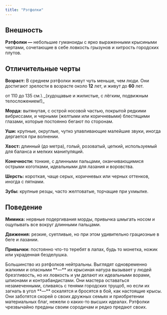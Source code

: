 ```yaml
---
title: "Рэтфолки"
---
```


## Внешность

**Рэтфолки —** небольшие гуманоиды с ярко выраженными крысиными чертами, сочетающие в себе ловкость грызунов и хитрость городских плутов.

## Отличительные черты

**Возраст:** В среднем рэтфолки живут чуть меньше, чем люди. Они достигают зрелости в возрасте около **12** лет, и живут до **60** лет.

<Card title="Рост" icon="ruler" iconType="solid" horizontal>
  от 110 до 135 см.\
  _(худощавые и жилистые, с лёгким, подвижным телосложением!)_
</Card>

**Морда:** вытянутая, с острой носовой частью, покрытой редкими вибриссами, и черными (желтыми или коричневыми) блестящими глазами, которые постоянно бегают по сторонам.

**Уши:** крупные, округлые, чутко улавливающие малейшие звуки, иногда дергается при волнении.

**Хвост:** длинный (до метра), голый, розоватый, цепкий, используемый для баланса и мелких манипуляций.

**Конечности:** тонкие, с длинными пальцами, оканчивающимися острыми коготками, идеальными для лазания и воровства.

**Шерсть:** короткая, чаще серых, коричневых или черных оттенков, иногда с пятнами.

**Зубы:** крупные резцы, часто желтоватые, торчащие при ухмылке.

## Поведение

**Мимика:** нервные подергивания морды, привычка шмыгать носом и ощупывать все вокруг длинными пальцами.

**Движения:** резкие, суетливые, но при этом удивительно грациозные в беге и лазании.

**Привычки:** постоянно что-то теребят в лапах, будь то монетка, ножик или украденная безделушка.

<Tip>
  Большинство из рэтфолков нейтральны. Выглядят одновременно жалкими и опасными **—** их крысиная натура вызывает у людей брезгливость, но их ловкость и ум делают их идеальными ворами, шпионами и контрабандистами. Они мастера оставаться незамеченными, сливаясь с тенями городских трущоб, но если их загнать в угол **—** оскалятся и бросятся в бой, как настоящие крысы. Они заботятся скорей о своих дружных семьях и приобретении материальных благ, нежели о каких-то высших идеалах. Рэтфолки чрезвычайно преданы своим сородичам и редко предают своих.
</Tip>